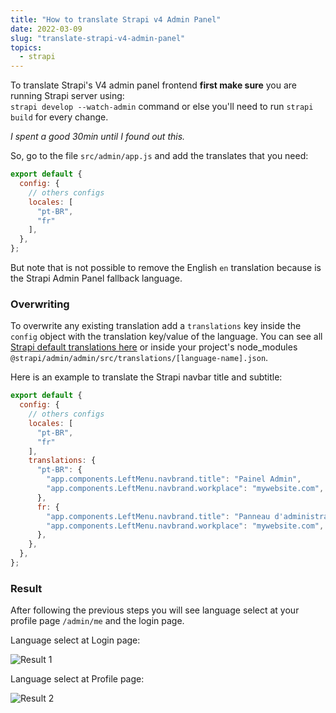 ```yaml
---
title: "How to translate Strapi v4 Admin Panel"
date: 2022-03-09
slug: "translate-strapi-v4-admin-panel"
topics:
  - strapi
---
```


To translate Strapi's V4 admin panel frontend **first make sure** you are running Strapi server using: <br /> `strapi develop --watch-admin` command or else you'll need to run `strapi build` for every change.

_I spent a good 30min until I found out this._

So, go to the file `src/admin/app.js` and add the translates that you need:

```js:title=src/admin/app.js {4,5,6,7}
export default {
  config: {
    // others configs
    locales: [
      "pt-BR",
      "fr"
    ],
  },
};
```

But note that is not possible to remove the English `en` translation because is the Strapi Admin Panel fallback language.

### Overwriting

To overwrite any existing translation add a `translations` key inside the `config` object with the translation key/value of the language. You can see all [Strapi default translations here](https://github.com/strapi/strapi/tree/master/packages/core/admin/admin/src/translations) or inside your project's node_modules `@strapi/admin/admin/src/translations/[language-name].json`.

Here is an example to translate the Strapi navbar title and subtitle:

```js:title=src/admin/app.js {8-16}
export default {
  config: {
    // others configs
    locales: [
      "pt-BR",
      "fr"
    ],
    translations: {
      "pt-BR": {
        "app.components.LeftMenu.navbrand.title": "Painel Admin",
        "app.components.LeftMenu.navbrand.workplace": "mywebsite.com",
      },
      fr: {
        "app.components.LeftMenu.navbrand.title": "Panneau d'administration",
        "app.components.LeftMenu.navbrand.workplace": "mywebsite.com",
      },
    },
  },
};
```

### Result

After following the previous steps you will see language select at your profile page `/admin/me` and the login page.

<p style={{ textAlign: "center" }}>Language select at Login page:</p>

![Result 1](./how-to-translate-strapi-v4-admin-panel-1.png)

<p style={{ textAlign: "center" }}>Language select at Profile page:</p>

![Result 2](./how-to-translate-strapi-v4-admin-panel-2.png)
